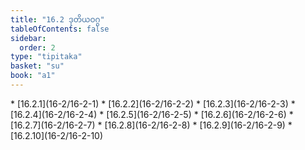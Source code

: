 ```yaml
---
title: "16.2 ဒုတိယဝဂ္ဂ"
tableOfContents: false
sidebar:
  order: 2
type: "tipitaka"
basket: "su"
book: "a1"
---
```



<DynamicBreadcrumb />



<TableOfContents book="a1" section="16.2">
* [16.2.1](16-2/16-2-1)
* [16.2.2](16-2/16-2-2)
* [16.2.3](16-2/16-2-3)
* [16.2.4](16-2/16-2-4)
* [16.2.5](16-2/16-2-5)
* [16.2.6](16-2/16-2-6)
* [16.2.7](16-2/16-2-7)
* [16.2.8](16-2/16-2-8)
* [16.2.9](16-2/16-2-9)
* [16.2.10](16-2/16-2-10)
</TableOfContents>